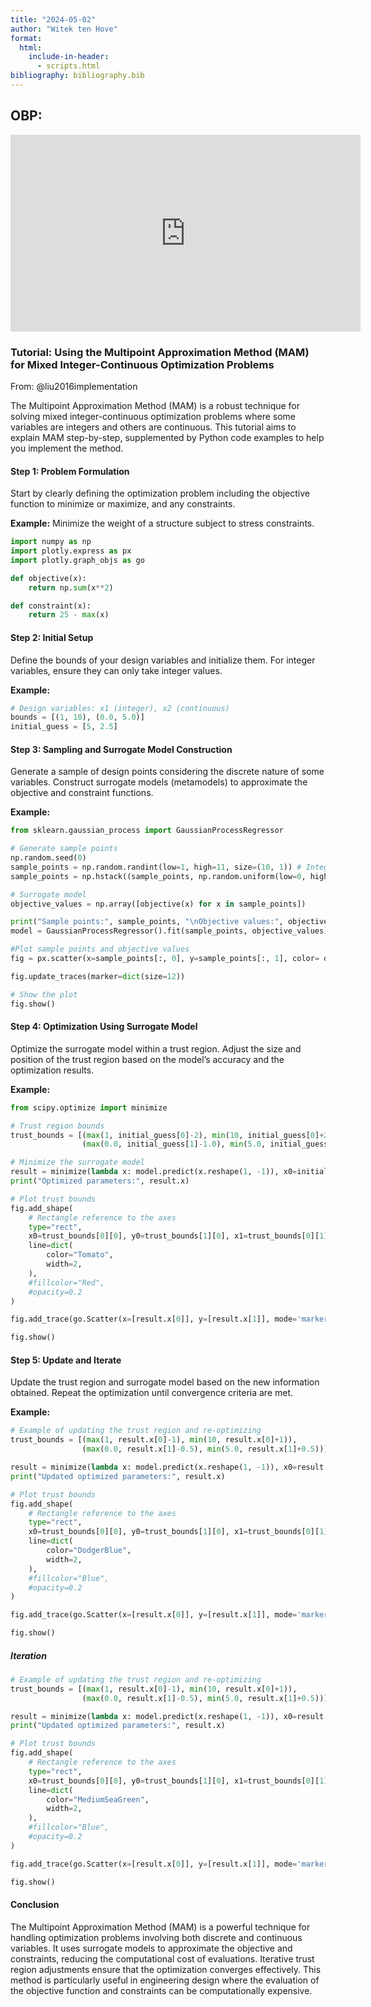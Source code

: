 ```yaml
---
title: "2024-05-02"
author: "Witek ten Hove"
format:
  html:
    include-in-header:
      - scripts.html
bibliography: bibliography.bib
---
```


## OBP:

```{=html}
<iframe width="560" height="315" src="https://www.youtube.com/embed/zBXPBAuX-Us?si=X-lbkaziMQg3UMGm" title="YouTube video player" frameborder="0" allow="accelerometer; autoplay; clipboard-write; encrypted-media; gyroscope; picture-in-picture; web-share" referrerpolicy="strict-origin-when-cross-origin" allowfullscreen></iframe>
```
### Tutorial: Using the Multipoint Approximation Method (MAM) for Mixed Integer-Continuous Optimization Problems

From: @liu2016implementation

The Multipoint Approximation Method (MAM) is a robust technique for solving mixed integer-continuous optimization problems where some variables are integers and others are continuous. This tutorial aims to explain MAM step-by-step, supplemented by Python code examples to help you implement the method.

#### Step 1: Problem Formulation

Start by clearly defining the optimization problem including the objective function to minimize or maximize, and any constraints.

**Example:** Minimize the weight of a structure subject to stress constraints.

```python
import numpy as np
import plotly.express as px
import plotly.graph_objs as go

def objective(x):
    return np.sum(x**2)

def constraint(x):
    return 25 - max(x)
```

#### Step 2: Initial Setup

Define the bounds of your design variables and initialize them. For integer variables, ensure they can only take integer values.

**Example:**

```python
# Design variables: x1 (integer), x2 (continuous)
bounds = [(1, 10), (0.0, 5.0)]
initial_guess = [5, 2.5]
```

#### Step 3: Sampling and Surrogate Model Construction

Generate a sample of design points considering the discrete nature of some variables. Construct surrogate models (metamodels) to approximate the objective and constraint functions.

**Example:**

```python
from sklearn.gaussian_process import GaussianProcessRegressor

# Generate sample points
np.random.seed(0)
sample_points = np.random.randint(low=1, high=11, size=(10, 1)) # Integer variable
sample_points = np.hstack((sample_points, np.random.uniform(low=0, high=5, size=(10, 1)))) # Add continuous variable

# Surrogate model
objective_values = np.array([objective(x) for x in sample_points])

print("Sample points:", sample_points, "\nObjective values:", objective_values)
model = GaussianProcessRegressor().fit(sample_points, objective_values)
```

```python
#Plot sample points and objective values
fig = px.scatter(x=sample_points[:, 0], y=sample_points[:, 1], color= objective_values, labels={'x': 'Integer Variable', 'y': 'Continuous Variable', 'color': 'Objective values'}, title='Distribution of Sample Points in Design Space', color_continuous_scale='haline')

fig.update_traces(marker=dict(size=12))

# Show the plot
fig.show()
```

#### Step 4: Optimization Using Surrogate Model

Optimize the surrogate model within a trust region. Adjust the size and position of the trust region based on the model's accuracy and the optimization results.

**Example:**

```python
from scipy.optimize import minimize

# Trust region bounds
trust_bounds = [(max(1, initial_guess[0]-2), min(10, initial_guess[0]+2)), 
                (max(0.0, initial_guess[1]-1.0), min(5.0, initial_guess[1]+1.0))]

# Minimize the surrogate model
result = minimize(lambda x: model.predict(x.reshape(1, -1)), x0=initial_guess, bounds=trust_bounds)
print("Optimized parameters:", result.x)
```

```python
# Plot trust bounds 
fig.add_shape(
    # Rectangle reference to the axes
    type="rect",
    x0=trust_bounds[0][0], y0=trust_bounds[1][0], x1=trust_bounds[0][1], y1=trust_bounds[1][1],
    line=dict(
        color="Tomato",
        width=2,
    ),
    #fillcolor="Red",
    #opacity=0.2
)

fig.add_trace(go.Scatter(x=[result.x[0]], y=[result.x[1]], mode='markers', marker=dict(color='Tomato', size=14), name='Optimized Point', showlegend = False))

fig.show()
```

#### Step 5: Update and Iterate

Update the trust region and surrogate model based on the new information obtained. Repeat the optimization until convergence criteria are met.

**Example:**

```python
# Example of updating the trust region and re-optimizing
trust_bounds = [(max(1, result.x[0]-1), min(10, result.x[0]+1)), 
                (max(0.0, result.x[1]-0.5), min(5.0, result.x[1]+0.5))]

result = minimize(lambda x: model.predict(x.reshape(1, -1)), x0=result.x, bounds=trust_bounds)
print("Updated optimized parameters:", result.x)
```

```python
# Plot trust bounds                
fig.add_shape(
    # Rectangle reference to the axes
    type="rect",
    x0=trust_bounds[0][0], y0=trust_bounds[1][0], x1=trust_bounds[0][1], y1=trust_bounds[1][1],
    line=dict(
        color="DodgerBlue",
        width=2,
    ),
    #fillcolor="Blue",
    #opacity=0.2
)

fig.add_trace(go.Scatter(x=[result.x[0]], y=[result.x[1]], mode='markers', marker=dict(color='DodgerBlue', size=14), name='Optimized Point', showlegend = False))

fig.show()
```

##### Iteration

```python
# Example of updating the trust region and re-optimizing
trust_bounds = [(max(1, result.x[0]-1), min(10, result.x[0]+1)), 
                (max(0.0, result.x[1]-0.5), min(5.0, result.x[1]+0.5))]

result = minimize(lambda x: model.predict(x.reshape(1, -1)), x0=result.x, bounds=trust_bounds)
print("Updated optimized parameters:", result.x)
```

```python
# Plot trust bounds                
fig.add_shape(
    # Rectangle reference to the axes
    type="rect",
    x0=trust_bounds[0][0], y0=trust_bounds[1][0], x1=trust_bounds[0][1], y1=trust_bounds[1][1],
    line=dict(
        color="MediumSeaGreen",
        width=2,
    ),
    #fillcolor="Blue",
    #opacity=0.2
)

fig.add_trace(go.Scatter(x=[result.x[0]], y=[result.x[1]], mode='markers', marker=dict(color='MediumSeaGreen', size=14), name='Optimized Point', showlegend = False))

fig.show()
```

#### Conclusion

The Multipoint Approximation Method (MAM) is a powerful technique for handling optimization problems involving both discrete and continuous variables. It uses surrogate models to approximate the objective and constraints, reducing the computational cost of evaluations. Iterative trust region adjustments ensure that the optimization converges effectively. This method is particularly useful in engineering design where the evaluation of the objective function and constraints can be computationally expensive.
